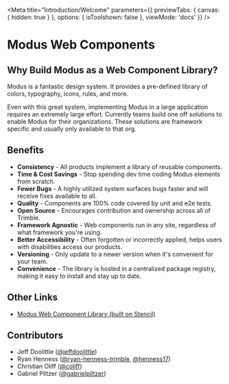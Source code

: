 
<Meta title="Introduction/Welcome"
      parameters={{
        previewTabs: {
          canvas: {
            hidden: true
          }
        },
        options: {
          isToolshown: false
        },
        viewMode: 'docs'
      }}
/>

# Modus Web Components

## Why Build Modus as a Web Component Library?
Modus is a fantastic design system. It provides a pre-defined library of colors, typography, icons, rules, and more.

Even with this great system, implementing Modus in a large application requires an extremely large effort. Currently teams build one off solutions to enable Modus for their organizations. These solutions are framework specific and usually only available to that org.

## Benefits
- **Consistency** - All products implement a library of reusable components.
- **Time & Cost Savings** - Stop spending dev time coding Modus elements from scratch.
- **Fewer Bugs** - A highly utilized system surfaces bugs faster and will receive fixes available to all.
- **Quality** - Components are 100% code covered by unit and e2e tests.
- **Open Source** - Encourages contribution and ownership across all of Trimble.
- **Framework Agnostic** - Web components run in any site, regardless of what framework you're using.
- **Better Accessibility** - Often forgotten or incorrectly applied, helps users with disabilities access our products.
- **Versioning** - Only update to a newer version when it's convenient for your team.
- **Convenience** - The library is hosted in a centralized package registry, making it easy to install and stay up to date.

## Other Links
- [Modus Web Component Library (built on Stencil)](https://github.com/trimble-oss/modus-web-components)

## Contributors
- Jeff Doolittle ([@jeffdoolittle](https://github.com/jeffdoolittle))
- Ryan Henness ([@ryan-henness-trimble](https://github.com/ryan-henness-trimble), [@henness17](https://github.com/henness17))
- Christian Oliff ([@coliff](https://github.com/coliff))
- Gabriel Piltzer ([@gabrielpiltzer](https://www.linkedin.com/in/gabrielpiltzer/))
